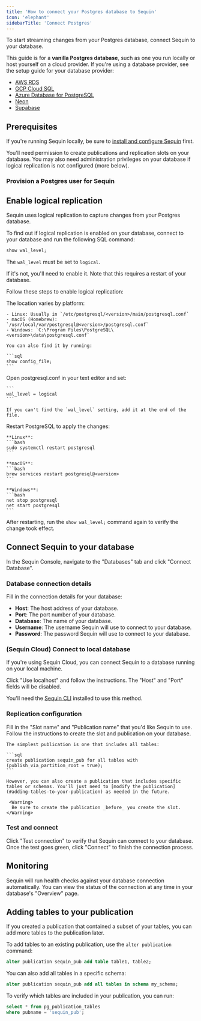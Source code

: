 ```yaml
---
title: 'How to connect your Postgres database to Sequin'
icon: 'elephant'
sidebarTitle: 'Connect Postgres'
---
```



To start streaming changes from your Postgres database, connect Sequin to your database.

This guide is for a **vanilla Postgres database**, such as one you run locally or host yourself on a cloud provider. If you're using a database provider, see the setup guide for your database provider:

- [AWS RDS](/how-to/setup-rds)
- [GCP Cloud SQL](/how-to/setup-gcp)
- [Azure Database for PostgreSQL](/how-to/setup-azure)
- [Neon](/how-to/setup-neon)
- [Supabase](/how-to/setup-supabase)

## Prerequisites

If you're running Sequin locally, be sure to [install and configure Sequin](/running-sequin) first.

You'll need permission to create publications and replication slots on your database. You may also need administration privileges on your database if logical replication is not configured (more below).

### Provision a Postgres user for Sequin

<CreateSequinDbUser />

## Enable logical replication

Sequin uses logical replication to capture changes from your Postgres database.

To find out if logical replication is enabled on your database, connect to your database and run the following SQL command:

```sql
show wal_level;
```

The `wal_level` must be set to `logical`.

If it's not, you'll need to enable it. Note that this requires a restart of your database.

Follow these steps to enable logical replication:

<Steps>
  <Step title="Locate your postgresql.conf file">
    The location varies by platform:

    - Linux: Usually in `/etc/postgresql/<version>/main/postgresql.conf`
    - macOS (Homebrew): `/usr/local/var/postgresql@<version>/postgresql.conf`
    - Windows: `C:\Program Files\PostgreSQL\<version>\data\postgresql.conf`

    You can also find it by running:

    ```sql
    show config_file;
    ```
  </Step>

  <Step title="Edit postgresql.conf">
    Open postgresql.conf in your text editor and set:

    ```
    wal_level = logical
    ```

    If you can't find the `wal_level` setting, add it at the end of the file.
  </Step>

  <Step title="Restart PostgreSQL">
    Restart PostgreSQL to apply the changes:

    **Linux**:
    ```bash
    sudo systemctl restart postgresql
    ```

    **macOS**:
    ```bash
    brew services restart postgresql@<version>
    ```

    **Windows**:
    ```bash
    net stop postgresql
    net start postgresql
    ```
  </Step>
</Steps>

After restarting, run the `show wal_level;` command again to verify the change took effect.

## Connect Sequin to your database

In the Sequin Console, navigate to the "Databases" tab and click "Connect Database".

### Database connection details

Fill in the connection details for your database:

- **Host**: The host address of your database.
- **Port**: The port number of your database.
- **Database**: The name of your database.
- **Username**: The username Sequin will use to connect to your database.
- **Password**: The password Sequin will use to connect to your database.

### (Sequin Cloud) Connect to local database

If you're using Sequin Cloud, you can connect Sequin to a database running on your local machine.

Click "Use localhost" and follow the instructions. The "Host" and "Port" fields will be disabled.

You'll need the [Sequin CLI](/reference/cli/overview) installed to use this method.

### Replication configuration

<Steps>
  <Step title="Slot name and publication name">
    Fill in the "Slot name" and "Publication name" that you'd like Sequin to use.
  </Step>

  <Step title="Create slot and publication">
    Follow the instructions to create the slot and publication on your database.

    The simplest publication is one that includes all tables:

    ```sql
    create publication sequin_pub for all tables with (publish_via_partition_root = true);
    ```

    However, you can also create a publication that includes specific tables or schemas. You'll just need to [modify the publication](#adding-tables-to-your-publication) as needed in the future.

     <Warning>
      Be sure to create the publication _before_ you create the slot.
    </Warning>
  </Step>
</Steps>

### Test and connect

<Steps>
  <Step title="Test connection">
    Click "Test connection" to verify that Sequin can connect to your database.
  </Step>

  <Step title="Connect">
    Once the test goes green, click "Connect" to finish the connection process.
  </Step>
</Steps>

## Monitoring

Sequin will run health checks against your database connection automatically. You can view the status of the connection at any time in your database's "Overview" page.

## Adding tables to your publication

If you created a publication that contained a subset of your tables, you can add more tables to the publication later.

To add tables to an existing publication, use the `alter publication` command:

```sql
alter publication sequin_pub add table table1, table2;
```

You can also add all tables in a specific schema:

```sql
alter publication sequin_pub add all tables in schema my_schema;
```

To verify which tables are included in your publication, you can run:

```sql
select * from pg_publication_tables
where pubname = 'sequin_pub';
```
